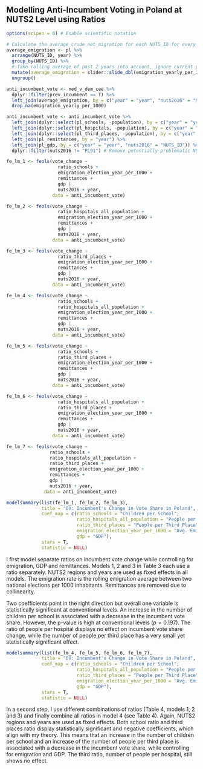 ## Modelling Anti-Incumbent Voting in Poland at NUTS2 Level using Ratios

```r
options(scipen = 0) # Enable scientific notation

# Calculate the average crude_net_migration for each NUTS_ID for every pair of consecutive years
average_emigration <- pl %>%
  arrange(NUTS_ID, year) %>%
  group_by(NUTS_ID) %>%
  # Take rolling average of past 2 years into account, ignore current year
  mutate(average_emigration = slider::slide_dbl(emigration_yearly_per_1000, mean, .before = 2, .after = -1, .complete = T)) %>%
  ungroup()

anti_incumbent_vote <- ned_v_dem_cee %>% 
  dplyr::filter(prev_incumbent == T) %>%
  left_join(average_emigration, by = c("year" = "year", "nuts2016" = "NUTS_ID")) %>% 
  drop_na(emigration_yearly_per_1000)

anti_incumbent_vote <- anti_incumbent_vote %>% 
  left_join(dplyr::select(pl_schools, -population), by = c("year" = "year", "nuts2016" = "NUTS_ID")) %>%
  left_join(dplyr::select(pl_hospitals, -population), by = c("year" = "year", "nuts2016" = "NUTS_ID")) %>% 
  left_join(dplyr::select(pl_third_places, -population), by = c("year" = "year", "nuts2016" = "NUTS_ID")) %>% 
  left_join(pl_remittances, by = "year") %>% 
  left_join(pl_gdp, by = c("year" = "year", "nuts2016" = "NUTS_ID")) %>% 
  dplyr::filter(nuts2016 != "PL91") # Remove potentially problematic NUTS2 region (Warszawski stołeczny)

fe_lm_1 <- feols(vote_change ~
                   ratio_schools +
                   emigration_election_year_per_1000 +
                   remittances +
                   gdp | 
                   nuts2016 + year,
                 data = anti_incumbent_vote)

fe_lm_2 <- feols(vote_change ~
                   ratio_hospitals_all_population +
                   emigration_election_year_per_1000 +
                   remittances +
                   gdp | 
                   nuts2016 + year,
                 data = anti_incumbent_vote)

fe_lm_3 <- feols(vote_change ~
                   ratio_third_places +
                   emigration_election_year_per_1000 +
                   remittances +
                   gdp | 
                   nuts2016 + year,
                 data = anti_incumbent_vote)

fe_lm_4 <- feols(vote_change ~
                   ratio_schools +
                   ratio_hospitals_all_population +
                   emigration_election_year_per_1000 +
                   remittances +
                   gdp | 
                   nuts2016 + year,
                 data = anti_incumbent_vote)

fe_lm_5 <- feols(vote_change ~
                   ratio_schools +
                   ratio_third_places +
                   emigration_election_year_per_1000 +
                   remittances +
                   gdp | 
                   nuts2016 + year,
                 data = anti_incumbent_vote)

fe_lm_6 <- feols(vote_change ~
                   ratio_hospitals_all_population +
                   ratio_third_places +
                   emigration_election_year_per_1000 +
                   remittances +
                   gdp | 
                   nuts2016 + year,
                 data = anti_incumbent_vote)

fe_lm_7 <- feols(vote_change ~
                ratio_schools +
                ratio_hospitals_all_population +
                ratio_third_places +
                emigration_election_year_per_1000 +
                remittances +
                gdp | 
                nuts2016 + year,
              data = anti_incumbent_vote)
```

```r
modelsummary(list(fe_lm_1, fe_lm_2, fe_lm_3),
             title = "DV: Incumbent's Change in Vote Share in Poland",
             coef_map = c(ratio_schools = "Children per School",
                          ratio_hospitals_all_population = "People per Hospital",
                          ratio_third_places = "People per Third Place",
                          emigration_election_year_per_1000 = "Avg. Emigration between Elections",
                          gdp = "GDP"),
             stars = T,
             statistic = NULL)
```

I first model separate ratios on incumbent vote change while controlling for emigration, GDP and remittances. Models 1, 2 and 3 in Table 3 each use a ratio separately. NUTS2 regions and years are used as fixed effects in all models. The emigration rate is the rolling emigration average between two national elections per 1000 inhabitants. Remittances are removed due to collinearity.

Two coefficients point in the right direction but overall one variable is statistically significant at conventional levels. An increase in the number of children per school is associated with a decrease in the incumbent vote share. However, the p-value is high at conventional levels ($p = 0.197$). The ratio of people per hospital displays no effect on incumbent vote share change, while the number of people per third place has a very small yet statistically significant effect.

\pagebreak

```r
modelsummary(list(fe_lm_4, fe_lm_5, fe_lm_6, fe_lm_7),
             title = "DV: Incumbent's Change in Vote Share in Poland",
             coef_map = c(ratio_schools = "Children per School",
                          ratio_hospitals_all_population = "People per Hospital",
                          ratio_third_places = "People per Third Place",
                          emigration_election_year_per_1000 = "Avg. Emigration between Elections",
                          gdp = "GDP"),
             stars = T,
             statistic = NULL)
```

In a second step, I use different combinations of ratios (Table 4, models 1, 2 and 3) and finally combine all ratios in model 4 (see Table 4). Again, NUTS2 regions and years are used as fixed effects. Both school ratio and third places ratio display statistically significant and negative coefficients, which align with my theory. This means that an increase in the number of children per school and an increase of the number of people per third place is associated with a decrease in the incumbent vote share, while controlling for emigration and GDP. The third ratio, number of people per hospital, still shows no effect.
